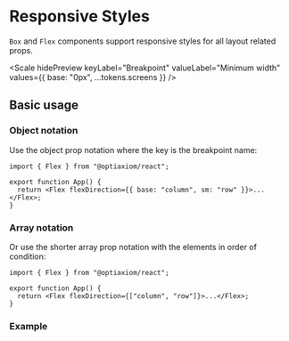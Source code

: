 
# Responsive Styles

`Box` and `Flex` components support responsive styles for all layout related props.

<Scale
  hidePreview
  keyLabel="Breakpoint"
  valueLabel="Minimum width"
  values={{ base: "0px", ...tokens.screens }}
/>

## Basic usage

### Object notation

Use the object prop notation where the key is the breakpoint name:

```tsx
import { Flex } from "@optiaxiom/react";

export function App() {
  return <Flex flexDirection={{ base: "column", sm: "row" }}>...</Flex>;
}
```

### Array notation

Or use the shorter array prop notation with the elements in order of condition:

```tsx
import { Flex } from "@optiaxiom/react";

export function App() {
  return <Flex flexDirection={["column", "row"]}>...</Flex>;
}
```

### Example

<ax-demo
  iframe="/styled-system/responsive-styles-demo/"
  name="responsive-usage"
/>

